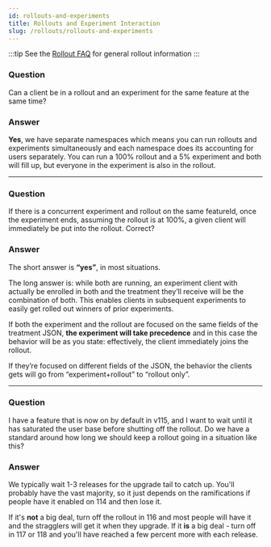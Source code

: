 ```yaml
---
id: rollouts-and-experiments 
title: Rollouts and Experiment Interaction 
slug: /rollouts/rollouts-and-experiments
---
```


:::tip
See the [Rollout FAQ](/deep-dives/experimenter/rollouts) for general rollout information
:::

### Question
Can a client be in a rollout and an experiment for the same feature at the same time?

### Answer
**Yes**, we have separate namespaces which means you can run rollouts and experiments simultaneously and each namespace does its 
accounting for users separately. 
You can run a 100% rollout and a 5% experiment and both will fill up, but everyone in the experiment is also in the rollout.

----

### Question
If there is a concurrent experiment and rollout on the same featureId, once the experiment ends, assuming the rollout is at 100%, a given client will immediately be put into the rollout.  Correct?

### Answer
The short answer is **“yes”**, in most situations.

The long answer is: while both are running, an experiment client with actually be enrolled in both and the treatment they’ll receive will be the combination of both. This enables clients in subsequent experiments to easily get rolled out winners of prior experiments.

If both the experiment and the rollout are focused on the same fields of the treatment JSON, **the experiment will take precedence** and in this case the behavior will be as you state: effectively, the client immediately joins the rollout.

If they’re focused on different fields of the JSON, the behavior the clients gets will go from “experiment+rollout” to “rollout only”.

----

### Question
I have a feature that is now on by default in v115, and I want to wait until it has saturated the user base before shutting off the rollout. Do we have a standard around how long we should keep a rollout going in a situation like this?

### Answer
We typically wait 1-3 releases for the upgrade tail to catch up. You'll probably have the vast majority, so it just depends on the ramifications if people have it enabled on 114 and then lose it.

If it's **not** a big deal, turn off the rollout in 116 and most people will have it and the stragglers will get it when they upgrade.  If it **is** a big deal - turn off in 117 or 118 and you'll have reached a few percent more with each release.